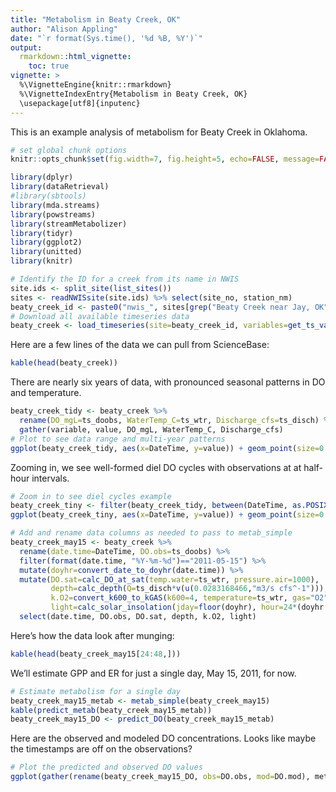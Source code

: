 ```yaml
---
title: "Metabolism in Beaty Creek, OK"
author: "Alison Appling"
date: "`r format(Sys.time(), '%d %B, %Y')`"
output: 
  rmarkdown::html_vignette:
    toc: true
vignette: >
  %\VignetteEngine{knitr::rmarkdown}
  %\VignetteIndexEntry{Metabolism in Beaty Creek, OK}
  \usepackage[utf8]{inputenc}
---
```


This is an example analysis of metabolism for Beaty Creek in Oklahoma.

```r
# set global chunk options
knitr::opts_chunk$set(fig.width=7, fig.height=5, echo=FALSE, message=FALSE, warning=FALSE, results="hide")
```

```r
library(dplyr)
library(dataRetrieval)
#library(sbtools)
library(mda.streams)
library(powstreams)
library(streamMetabolizer)
library(tidyr)
library(ggplot2)
library(unitted)
library(knitr)
```

```r
# Identify the ID for a creek from its name in NWIS
site.ids <- split_site(list_sites())
sites <- readNWISsite(site.ids) %>% select(site_no, station_nm)
beaty_creek_id <- paste0("nwis_", sites[grep("Beaty Creek near Jay, OK", sites$station_nm),"site_no"])
# Download all available timeseries data
beaty_creek <- load_timeseries(site=beaty_creek_id, variables=get_ts_variables(beaty_creek_id), join.fun=full_join)
```

Here are a few lines of the data we can pull from ScienceBase:
```r
kable(head(beaty_creek))
```

There are nearly six years of data, with pronounced seasonal patterns in DO and temperature.
```r
beaty_creek_tidy <- beaty_creek %>%
  rename(DO_mgL=ts_doobs, WaterTemp_C=ts_wtr, Discharge_cfs=ts_disch) %>%
  gather(variable, value, DO_mgL, WaterTemp_C, Discharge_cfs)  
# Plot to see data range and multi-year patterns
ggplot(beaty_creek_tidy, aes(x=DateTime, y=value)) + geom_point(size=0.5) + facet_grid(variable~., scales="free_y") + theme_bw()
```

Zooming in, we see well-formed diel DO cycles with observations at at half-hour intervals.
```r
# Zoom in to see diel cycles example
beaty_creek_tiny <- filter(beaty_creek_tidy, between(DateTime, as.POSIXct("2011-05-12 00:00:00"), as.POSIXct("2011-05-17 00:00:00")))
ggplot(beaty_creek_tiny, aes(x=DateTime, y=value)) + geom_point(size=0.5) + facet_grid(variable~., scales="free_y") + theme_bw()
```

```r
# Add and rename data columns as needed to pass to metab_simple
beaty_creek_may15 <- beaty_creek %>% 
  rename(date.time=DateTime, DO.obs=ts_doobs) %>%
  filter(format(date.time, "%Y-%m-%d")=="2011-05-15") %>%
  mutate(doyhr=convert_date_to_doyhr(date.time)) %>%
  mutate(DO.sat=calc_DO_at_sat(temp.water=ts_wtr, pressure.air=1000),
         depth=calc_depth(Q=ts_disch*v(u(0.0283168466,"m3/s cfs^-1"))),
         k.O2=convert_k600_to_kGAS(k600=4, temperature=ts_wtr, gas="O2"), # yes, there's a legit warning for temperature out of range
         light=calc_solar_insolation(jday=floor(doyhr), hour=24*(doyhr %% 1), latitude=site_location(beaty_creek_id)$latitude)) %>%
  select(date.time, DO.obs, DO.sat, depth, k.O2, light)
```

Here's how the data look after munging:
```r
kable(head(beaty_creek_may15[24:48,]))
```

We'll estimate GPP and ER for just a single day, May 15, 2011, for now.
```r
# Estimate metabolism for a single day
beaty_creek_may15_metab <- metab_simple(beaty_creek_may15)
kable(predict_metab(beaty_creek_may15_metab))
beaty_creek_may15_DO <- predict_DO(beaty_creek_may15_metab)
```

Here are the observed and modeled DO concentrations. Looks like maybe the timestamps are off on the observations?
```r
# Plot the predicted and observed DO values
ggplot(gather(rename(beaty_creek_may15_DO, obs=DO.obs, mod=DO.mod), method, DO.mgL, obs, mod), aes(x=date.time, y=DO.mgL, color=method)) + geom_point() + theme_bw()
```